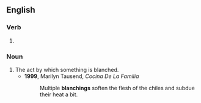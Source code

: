 ==English==

===Verb===
{{head|en|present participle}}

# {{present participle of|blanch|lang=en|nocat=1}}

===Noun===
{{en-noun}}

# The act by which something is blanched.
#* '''1999''', Marilyn Tausend, ''Cocina De La Familia''
#*: Multiple '''blanchings''' soften the flesh of the chiles and subdue their heat a bit.